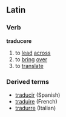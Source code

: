 ==Latin==
===Verb===
'''traducere'''
# to [[lead]] [[across]]
# to [[bring]] [[over]]
# to [[translate]] <!-- I think (see Italian tradurre) -->

===Derived terms===
*[[traducir]] (Spanish)
*[[traduire]] (French)
*[[tradurre]] (Italian)